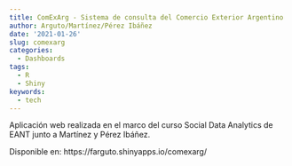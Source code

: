 ```yaml
---
title: ComExArg - Sistema de consulta del Comercio Exterior Argentino
author: Arguto/Martínez/Pérez Ibáñez
date: '2021-01-26'
slug: comexarg
categories:
  - Dashboards
tags:
  - R
  - Shiny
keywords:
  - tech
---
```


<!--more-->

Aplicación web realizada en el marco del curso Social Data Analytics de EANT junto a Martínez y Pérez Ibáñez. 

Disponible en: https://farguto.shinyapps.io/comexarg/
